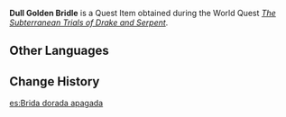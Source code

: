 {{Item Infobox
|id           = 100920
|image        = Item Dull Golden Bridle.png
|type         = Quest Items
|description  = The hereditary national treasure of Byakuyakoku, but it has lost all of its own power. This was done to prevent thieves who have entered through alternative means from seeing its value.
|source1      = [[The Subterranean Trials of Drake and Serpent]]
}}
'''Dull Golden Bridle''' is a Quest Item obtained during the World Quest ''[[The Subterranean Trials of Drake and Serpent]]''.

==Other Languages==
{{Other Languages
|default_hidden = 1
|en      = Dull Golden Bridle
|zhs     = 暗淡御辔
|zhs_rm  = Àndàn Yùpèi
|zht     = 暗淡御轡
|zht_rm  = Àndàn Yùpèi
|ja      = 仄暗い手綱
|ja_rm   = Honogurai Tadzuna{{Assumed}}
|ko      = 어슴푸레한 고삐
|ko_rm   = Eoseumpurehan Goppi
|es      = Brida dorada apagada
|fr      = Bride dorée terne
|ru      = Тусклая золотая уздечка
|th      = Dull Golden Bridle
|vi      = Dây Cương Ảm Đạm
|de      = Stumpfes Goldenes Zaumzeug
|id      = Kekang Emas Kusam
|pt      = Rédea Dourada Fosca
|tr      = Mat Altın Yular
|it      = Briglia dorata opaca
}}

==Change History==
{{Change History|2.4}}

[[es:Brida dorada apagada]]